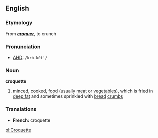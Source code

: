 ==English==
=== Etymology ===
From {{F.}} '''''[[croquer]]''''', to crunch

=== Pronunciation ===
*[[AHD]]: <tt>/krō-kĕt'/</tt>

=== Noun ===
'''croquette'''
#minced, cooked, [[food]] (usually [[meat]] or [[vegetable]]s), which is fried in [[deep fat]] and sometimes sprinkled with [[bread]] [[crumb]]s

=== Translations ===
*'''French:''' croquette

[[pl:Croquette]]